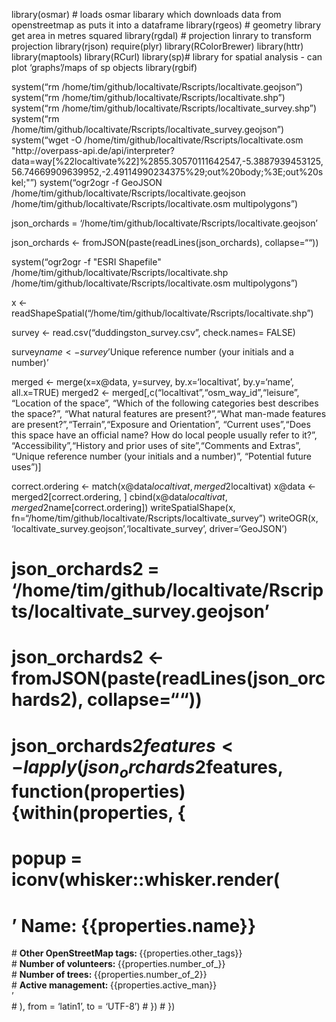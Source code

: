 
library(osmar) # loads osmar libarary which downloads data from openstreetmap as puts it into a dataframe
library(rgeos) # geometry library get area in metres squared
library(rgdal) # projection linrary to transform projection
 library(rjson)
 require(plyr)
 library(RColorBrewer)
 library(httr)
 library(maptools)
library(RCurl)
 library(sp)# library for spatial analysis - can plot 'graphs'/maps of sp objects
library(rgbif)



system("rm /home/tim/github/localtivate/Rscripts/localtivate.geojson")
system("rm /home/tim/github/localtivate/Rscripts/localtivate.shp")
system("rm /home/tim/github/localtivate/Rscripts/localtivate_survey.shp")
system("rm /home/tim/github/localtivate/Rscripts/localtivate_survey.geojson")
system("wget -O /home/tim/github/localtivate/Rscripts/localtivate.osm \"http://overpass-api.de/api/interpreter?data=way[%22localtivate%22]%2855.30570111642547,-5.3887939453125,56.74669909639952,-2.49114990234375%29;out%20body;%3E;out%20skel;\"")
system("ogr2ogr -f GeoJSON /home/tim/github/localtivate/Rscripts/localtivate.geojson /home/tim/github/localtivate/Rscripts/localtivate.osm multipolygons")


json_orchards = '/home/tim/github/localtivate/Rscripts/localtivate.geojson'

json_orchards <- fromJSON(paste(readLines(json_orchards), collapse=""))

system("ogr2ogr -f \"ESRI Shapefile\" /home/tim/github/localtivate/Rscripts/localtivate.shp /home/tim/github/localtivate/Rscripts/localtivate.osm multipolygons")

x <- readShapeSpatial("/home/tim/github/localtivate/Rscripts/localtivate.shp")

survey <- read.csv("duddingston_survey.csv", check.names= FALSE)

survey$name <- survey$'Unique reference number  (your initials and a number)'

merged <- merge(x=x@data, y=survey, by.x='localtivat', by.y='name', all.x=TRUE)
merged2 <- merged[,c("localtivat","osm_way_id","leisure", "Location of the space", "Which of the following categories best describes the space?", "What natural features are present?","What man-made features are present?","Terrain","Exposure and Orientation", "Current uses","Does this space have an official name? How do local people usually refer to it?", "Accessibility","History and prior uses of site","Comments and Extras", "Unique reference number  (your initials and a number)", "Potential future uses")]
  

correct.ordering <- match(x@data$localtivat, merged2$localtivat)
x@data <- merged2[correct.ordering, ]
cbind(x@data$localtivat, merged2$name[correct.ordering])
writeSpatialShape(x, fn="/home/tim/github/localtivate/Rscripts/localtivate_survey")
 writeOGR(x, 'localtivate_survey.geojson','localtivate_survey', driver='GeoJSON')


# json_orchards2 = '/home/tim/github/localtivate/Rscripts/localtivate_survey.geojson'

# json_orchards2 <- fromJSON(paste(readLines(json_orchards2), collapse=""))

# json_orchards2$features <- lapply(json_orchards2$features, function(properties){within(properties, {
# popup = iconv(whisker::whisker.render(
# '<b> Name: {{properties.name}} </b><br>
 #       <b>Other OpenStreetMap tags: </b> {{properties.other_tags}} <br>
 # <b>Number of volunteers: </b> {{properties.number_of_}} <br>
#  <b>Number of trees: </b> {{properties.number_of_2}} <br>
# <b>Active management: </b> {{properties.active_man}} <br>'    
# ), from = 'latin1', to = 'UTF-8')
# })
# })

